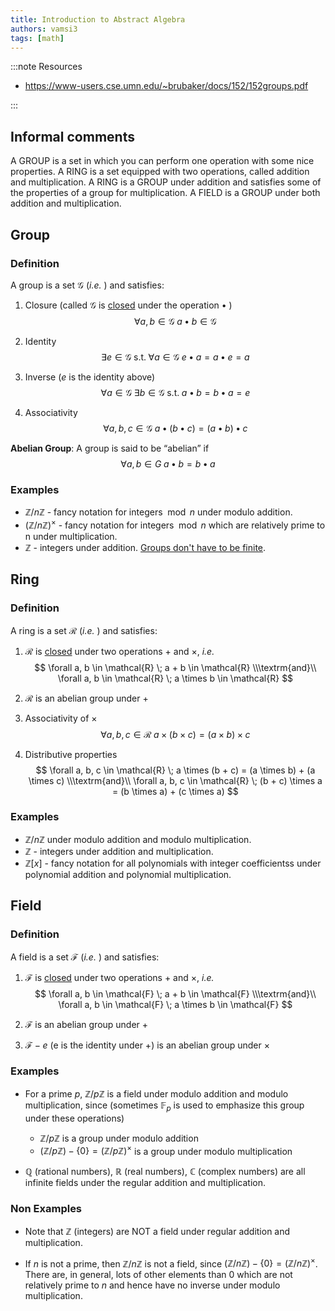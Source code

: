 ```yaml
---
title: Introduction to Abstract Algebra
authors: vamsi3
tags: [math]
---
```


:::note Resources
- https://www-users.cse.umn.edu/~brubaker/docs/152/152groups.pdf

:::

## Informal comments

A GROUP is a set in which you can perform one operation with some nice properties. A RING is a set equipped
with two operations, called addition and multiplication. A RING is a GROUP under addition
and satisfies some of the properties of a group for multiplication. A FIELD is a GROUP
under both addition and multiplication.

## Group

### Definition
A group is a set $\mathcal{G}$ (_i.e._ ) and satisfies:

1. Closure (called $\mathcal{G}$ is <u>closed</u> under the operation $\bullet$ )
$$
\forall a, b \in \mathcal{G} \; a \bullet b \in \mathcal{G}
$$

2. Identity
$$
\exists e \in \mathcal{G} \; \mathrm{s.t.} \; \forall a \in \mathcal{G} \; e \bullet a = a \bullet e = a
$$

3. Inverse ($e$ is the identity above)
$$
\forall a \in \mathcal{G} \; \exists b \in \mathcal{G} \; \mathrm{s.t.} \; a \bullet b = b \bullet a = e
$$

4. Associativity
$$
\forall a, b, c \in \mathcal{G} \; a \bullet (b \bullet c) = (a \bullet b) \bullet c
$$

**Abelian Group**: A group is said to be “abelian” if
$$
\forall a, b \in G \; a \bullet b = b \bullet a
$$

### Examples
- $\mathbb{Z}/n\mathbb{Z}$ - fancy notation for $\mathrm{integers} \mod n$ under modulo addition.
- $(\mathbb{Z}/n\mathbb{Z})^{\times}$ - fancy notation for $\mathrm{integers} \mod n$ which are relatively prime to n under multiplication.
- $\mathbb{Z}$ - integers under addition. <u>Groups don't have to be finite</u>.

## Ring

### Definition
A ring is a set $\mathcal{R}$ (_i.e._ ) and satisfies:

1. $\mathcal{R}$ is <u>closed</u> under two operations $+$ and $\times$, _i.e._
$$
\forall a, b \in \mathcal{R} \; a + b \in \mathcal{R}
\\\textrm{and}\\
\forall a, b \in \mathcal{R} \; a \times b \in \mathcal{R}
$$

2. $\mathcal{R}$ is an abelian group under $+$

3. Associativity of $\times$
$$
\forall a, b, c \in \mathcal{R} \; a \times (b \times c) = (a \times b) \times c
$$

4. Distributive properties
$$
\forall a, b, c \in \mathcal{R} \; a \times (b + c) = (a \times b) + (a \times c)
\\\textrm{and}\\
\forall a, b, c \in \mathcal{R} \; (b + c) \times a = (b \times a) + (c \times a)
$$

### Examples
- $\mathbb{Z}/n\mathbb{Z}$ under modulo addition and modulo multiplication.
- $\mathbb{Z}$ - integers under addition and multiplication.
- $\mathbb{Z}[x]$ - fancy notation for all polynomials with integer coefficientss under polynomial addition and polynomial multiplication.

## Field

### Definition
A field is a set $\mathcal{F}$ (_i.e._ ) and satisfies:

1. $\mathcal{F}$ is <u>closed</u> under two operations $+$ and $\times$, _i.e._
$$
\forall a, b \in \mathcal{F} \; a + b \in \mathcal{F}
\\\textrm{and}\\
\forall a, b \in \mathcal{F} \; a \times b \in \mathcal{F}
$$

2. $\mathcal{F}$ is an abelian group under $+$

3. $\mathcal{F} - {e}$ (e is the identity under $+$) is an abelian group under $\times$

### Examples
- For a prime $p$, $\mathbb{Z}/p\mathbb{Z}$ is a field under modulo addition and modulo multiplication, since (sometimes $\mathbb{F}_{p}$ is used to emphasize this group under these operations)
    - $\mathbb{Z}/p\mathbb{Z}$ is a group under modulo addition
    - $(\mathbb{Z}/p\mathbb{Z}) - \{0\} = (\mathbb{Z}/p\mathbb{Z})^{\times}$ is a group under modulo multiplication

- $\mathbb{Q}$ (rational numbers), $\mathbb{R}$ (real numbers), $\mathbb{C}$ (complex numbers) are all infinite fields under the regular addition and multiplication.

### Non Examples

- Note that $\mathbb{Z}$ (integers) are NOT a field under regular addition and multiplication.

- If $n$ is not a prime, then $\mathbb{Z}/n\mathbb{Z}$ is not a field, since $(\mathbb{Z}/n\mathbb{Z}) - \{0\} = (\mathbb{Z}/n\mathbb{Z})^{\times}$. There are, in general, lots of other elements than $0$ which are not relatively prime to $n$ and hence have no inverse under modulo multiplication.
